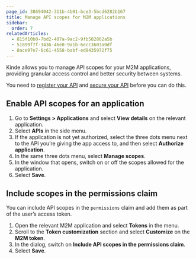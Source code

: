 ```yaml
---
page_id: 38694042-311b-4b01-bce3-5bcd6282b167
title: Manage API scopes for M2M applications
sidebar:
  order: 7
relatedArticles:
  - 815f10b0-7bd2-407a-9ac2-9fb582862a5b
  - 51899f7f-3436-46e0-9a1b-6ecc3603a0df
  - 8ace97e7-6c61-4558-babf-ed8435972f75
---
```


Kinde allows you to manage API scopes for your M2M applications, providing granular access control and better security between systems.

You need to [register your API](/developer-tools/your-apis/register-manage-apis/) and [secure your API](/developer-tools/your-apis/custom-api-scopes/) before you can do this.

## Enable API scopes for an application

1. Go to **Settings > Applications** and select **View details** on the relevant application.
2. Select **APIs** in the side menu.
3. If the application is not yet authorized, select the three dots menu next to the API you’re giving the app access to, and then select **Authorize application**.
4. In the same three dots menu, select **Manage scopes**.
5. In the window that opens, switch on or off the scopes allowed for the application.
6. Select **Save**.

## Include scopes in the permissions claim

You can include API scopes in the `permissions` claim and add them as part of the user’s access token.

1. Open the relevant M2M application and select **Tokens** in the menu.
2. Scroll to the **Token customization** section and select **Customize** on the **M2M token**.
3. In the dialog, switch on **Include API scopes in the permissions claim**.
4. Select **Save**.
